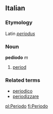 ==Italian==
===Etymology===
Latin ''[[periodus]]''
===Noun===
'''pediodo''' ''m''

# [[period]]

===Related terms===
*[[periodico]]
*[[periodizzare]]

[[pl:Periodo]]
[[fi:Periodo]]